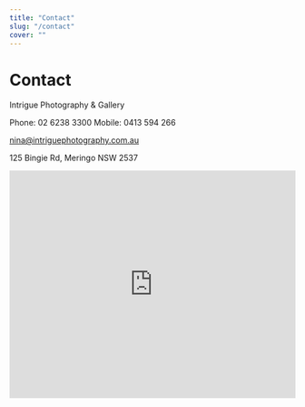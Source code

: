 ```yaml
---
title: "Contact"
slug: "/contact"
cover: ""
---
```


# Contact

Intrigue Photography & Gallery

Phone: 02 6238 3300
Mobile: 0413 594 266

nina@intriguephotography.com.au

125 Bingie Rd, Meringo NSW 2537

<iframe 
  src="https://www.google.com/maps/embed?pb=!1m18!1m12!1m3!1d3228.4451632174814!2d150.11575541526716!3d-35.984988080124594!2m3!1f0!2f0!3f0!3m2!1i1024!2i768!4f13.1!3m3!1m2!1s0x6b15f678b32e8a3d%3A0xf593f897a7563502!2s125%20Bingie%20Rd%2C%20Meringo%20NSW%202537!5e0!3m2!1sen!2sau!4v1615611782663!5m2!1sen!2sau"
  style="border:0;"
  width="100%"
  height="400px"
  allowfullscreen="" 
  loading="lazy"></iframe>
